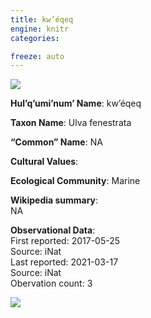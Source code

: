 ```yaml
---
title: kw’éqeq
engine: knitr
categories:

freeze: auto
---
```

![](https://inaturalist-open-data.s3.amazonaws.com/photos/8713871/medium.jpeg){fig-alt="kw’éqeq - NA"}

**Hul'q'umi'num' Name**: kw’éqeq



**Taxon Name**: Ulva fenestrata

**"Common" Name**: NA

**Cultural Values**:  

::: {layout-nrow=1 style="width:60%"}

:::

**Ecological Community**: Marine

**Wikipedia summary**:  
NA

**Observational Data**:   
First reported: 2017-05-25  
Source: iNat  
Last reported: 2021-03-17  
Source: iNat  
Obervation count: 3

![](community_dist.png)

